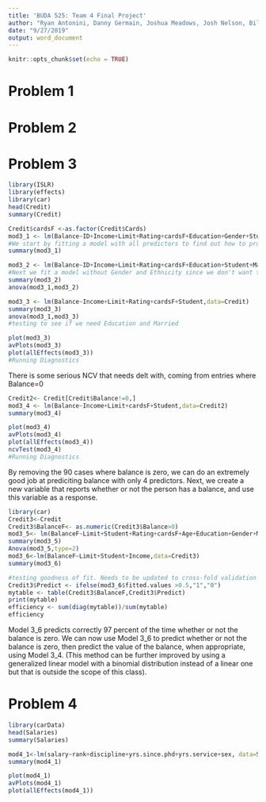 ```yaml
---
title: 'BUDA 525: Team 4 Final Project'
author: "Ryan Antonini, Danny Germain, Joshua Meadows, Josh Nelson, Bill Robertson"
date: "9/27/2019"
output: word_document
---
```


```r
knitr::opts_chunk$set(echo = TRUE)
```

# Problem 1



# Problem 2



# Problem 3

```r
library(ISLR)
library(effects)
library(car)
head(Credit)
summary(Credit)
```

```r
Credit$cardsF <-as.factor(Credit$Cards)
mod3_1 <- lm(Balance~ID+Income+Limit+Rating+cardsF+Education+Gender+Student+Married+Ethnicity,data=Credit)
#We start by fitting a model with all predictors to find out how to procede
summary(mod3_1)
```

```r
mod3_2 <- lm(Balance~ID+Income+Limit+Rating+cardsF+Education+Student+Married,data=Credit)
#Next we fit a model without Gender and Ethnicity since we don't want to use them, and compare them to the model with all predictors
summary(mod3_2)
anova(mod3_1,mod3_2)
```

```r
mod3_3 <- lm(Balance~Income+Limit+Rating+cardsF+Student,data=Credit)
summary(mod3_3)
anova(mod3_1,mod3_3)
#testing to see if we need Education and Married
```

```r
plot(mod3_3)
avPlots(mod3_3)
plot(allEffects(mod3_3))
#Running Diagnostics
```

There is some serious NCV that needs delt with, coming from entries where Balance=0

```r
Credit2<- Credit[Credit$Balance!=0,]
mod3_4 <- lm(Balance~Income+Limit+cardsF+Student,data=Credit2)
summary(mod3_4)
```

```r
plot(mod3_4)
avPlots(mod3_4)
plot(allEffects(mod3_4))
ncvTest(mod3_4)
#Running Diagnostics
```

By removing the 90 cases where balance is zero, we can do an extremely good job at prediciting balance with only 4 predictors. Next, we create a new variable that reports whether or not the person has a balance, and use this variable as a response.

```r
library(car)
Credit3<-Credit
Credit3$BalanceF<- as.numeric(Credit3$Balance>0)
mod3_5<- lm(BalanceF~Limit+Student+Rating+cardsF+Age+Education+Gender+Married+Ethnicity+Income+ID,data=Credit3)
summary(mod3_5)
Anova(mod3_5,type=2)
mod3_6<-lm(BalanceF~Limit+Student+Income,data=Credit3)
summary(mod3_6)
```

```r
#testing goodness of fit. Needs to be updated to cross-fold validation
Credit3$Predict <- ifelse(mod3_6$fitted.values >0.5,"1","0")
mytable <- table(Credit3$BalanceF,Credit3$Predict)
print(mytable)
efficiency <- sum(diag(mytable))/sum(mytable)
efficiency
```

Model 3_6 predicts correctly 97 percent of the time whether or not the balance is zero. We can now use Model 3_6 to predict whether or not the balance is zero, then predict the value of the balance, when appropriate, using Model 3_4. (This method can be further improved by using a generalized linear model with a binomial distribution instead of a linear one but that is outside the scope of this class).

# Problem 4

```r
library(carData)
head(Salaries)
summary(Salaries)
```

```r
mod4_1<-lm(salary~rank+discipline+yrs.since.phd+yrs.service+sex, data=Salaries)
summary(mod4_1)
```

```r
plot(mod4_1)
avPlots(mod4_1)
plot(allEffects(mod4_1))
```
